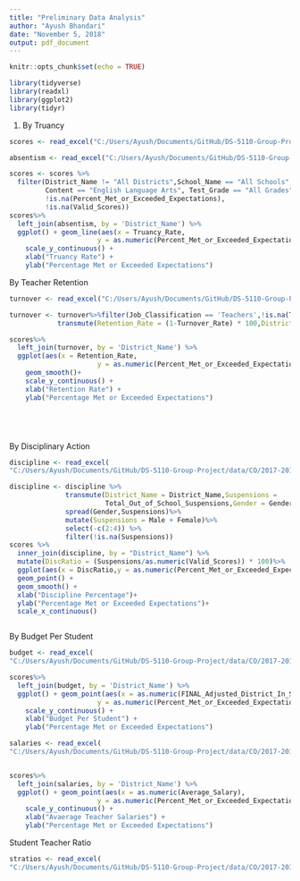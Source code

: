 ```yaml
---
title: "Preliminary Data Analysis"
author: "Ayush Bhandari"
date: "November 5, 2018"
output: pdf_document
---
```


```r
knitr::opts_chunk$set(echo = TRUE)
```

```r
library(tidyverse)
library(readxl)
library(ggplot2)
library(tidyr)
```

1. By Truancy

```r
scores <- read_excel("C:/Users/Ayush/Documents/GitHub/DS-5110-Group-Project/data/CO/2017-2018/2018 PARCC data.xlsx")

absentism <- read_excel("C:/Users/Ayush/Documents/GitHub/DS-5110-Group-Project/data/CO/2017-2018/Chronically Absent by District 2017-18xls.xlsx")

scores <- scores %>%
  filter(District_Name != "All Districts",School_Name == "All Schools",
         Content == "English Language Arts", Test_Grade == "All Grades",
         !is.na(Percent_Met_or_Exceeded_Expectations),
         !is.na(Valid_Scores))
scores%>%
  left_join(absentism, by = 'District_Name') %>%
  ggplot() + geom_line(aes(x = Truancy_Rate,
                      y = as.numeric(Percent_Met_or_Exceeded_Expectations),na.rm = TRUE)) +
    scale_y_continuous() +
    xlab("Truancy Rate") +
    ylab("Percentage Met or Exceeded Expectations")

```

By Teacher Retention

```r
turnover <- read_excel("C:/Users/Ayush/Documents/GitHub/DS-5110-Group-Project/data/CO/2017-2018/2017-18 Personnel Turnover Rate by District and Position Categories.xlsx")

turnover <- turnover%>%filter(Job_Classification == 'Teachers',!is.na(Turnover_Rate))%>%
            transmute(Retention_Rate = (1-Turnover_Rate) * 100,District_Name=District_Name)

scores%>%
  left_join(turnover, by = 'District_Name') %>%
  ggplot(aes(x = Retention_Rate,
                      y = as.numeric(Percent_Met_or_Exceeded_Expectations))) + geom_point() +
    geom_smooth()+
    scale_y_continuous() +
    xlab("Retention Rate") +
    ylab("Percentage Met or Exceeded Expectations")






```

By Disciplinary Action

```r
discipline <- read_excel(
"C:/Users/Ayush/Documents/GitHub/DS-5110-Group-Project/data/CO/2017-2018/Discipline by Gender 2017-18 Corrected.xlsx")

discipline <- discipline %>%
              transmute(District_Name = District_Name,Suspensions =     
                        Total_Out_of_School_Suspensions,Gender = Gender)%>%
              spread(Gender,Suspensions)%>%
              mutate(Suspensions = Male + Female)%>%
              select(-c(2:4)) %>%
              filter(!is.na(Suspensions))
scores %>% 
  inner_join(discipline, by = "District_Name") %>%
  mutate(DiscRatio = (Suspensions/as.numeric(Valid_Scores)) * 100)%>%
  ggplot(aes(x = DiscRatio,y = as.numeric(Percent_Met_or_Exceeded_Expectations))) + 
  geom_point() +
  geom_smooth() +
  xlab("Discipline Percentage")+
  ylab("Percentage Met or Exceeded Expectations")+
  scale_x_continuous()



```

By Budget Per Student

```r
budget <- read_excel(
"C:/Users/Ayush/Documents/GitHub/DS-5110-Group-Project/data/CO/2017-2018/RescissionsFY2017-18 with Per Pupil Funding.xls")

scores%>%
  left_join(budget, by = 'District_Name') %>%
  ggplot() + geom_point(aes(x = as.numeric(FINAL_Adjusted_District_In_School_Per_Pupil_Funding),
                      y = as.numeric(Percent_Met_or_Exceeded_Expectations))) +
    scale_y_continuous() +
    xlab("Budget Per Student") +
    ylab("Percentage Met or Exceeded Expectations")

```



```r

salaries <- read_excel(
"C:/Users/Ayush/Documents/GitHub/DS-5110-Group-Project/data/CO/2017-2018/2017-18 Average Salaries for Teachers.xlsx")


scores%>%
  left_join(salaries, by = 'District_Name') %>%
  ggplot() + geom_point(aes(x = as.numeric(Average_Salary),
                      y = as.numeric(Percent_Met_or_Exceeded_Expectations))) +
    scale_y_continuous() +
    xlab("Avaerage Teacher Salaries") +
    ylab("Percentage Met or Exceeded Expectations")

```

Student Teacher Ratio


```r
stratios <- read_excel(
"C:/Users/Ayush/Documents/GitHub/DS-5110-Group-Project/data/CO/2017-2018/2017-18 Student Teacher Ratios.xlsx")

```

